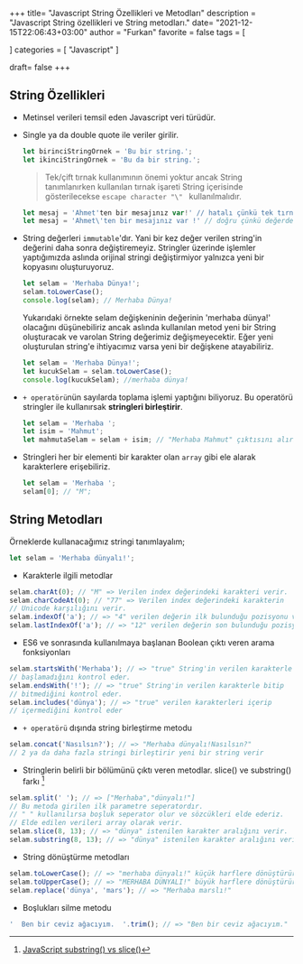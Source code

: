 +++
title= "Javascript String Özellikleri ve  Metodları"
description = "Javascript String özellikleri ve String metodları."
date= "2021-12-15T22:06:43+03:00"
author = "Furkan"
favorite = false
tags = [

]
categories = [
"Javascript"
]

draft= false
+++

## String Özellikleri

-   Metinsel verileri temsil eden Javascript veri türüdür.
-   Single ya da double quote ile veriler girilir.

    ```jsx
    let birinciStringOrnek = 'Bu bir string.';
    let ikinciStringOrnek = 'Bu da bir string.';
    ```

    > Tek/çift tırnak kullanımının önemi yoktur ancak String tanımlanırken kullanılan tırnak işareti String içerisinde gösterilecekse `escape character "\" ` kullanılmalıdır.

    ```javascript
    let mesaj = 'Ahmet'ten bir mesajınız var!' // hatalı çünkü tek tırnak işareti string değerimizin içerisinde yer alıyor.
    let mesaj = 'Ahmet\'ten bir mesajınız var !' // doğru çünkü değerdeki tek tırnak işaretinin önüne escape character ekledik.
    ```

-   String değerleri `immutable`'dır. Yani bir kez değer verilen string'in değerini daha sonra değiştiremeyiz. Stringler üzerinde işlemler yaptığımızda aslında orijinal stringi değiştirmiyor yalnızca yeni bir kopyasını oluşturuyoruz.
    ```jsx
    let selam = 'Merhaba Dünya!';
    selam.toLowerCase();
    console.log(selam); // Merhaba Dünya!
    ```
    Yukarıdaki örnekte selam değişkeninin değerinin 'merhaba dünya!' olacağını düşünebiliriz ancak aslında kullanılan metod yeni bir String oluşturacak ve varolan String değerimiz değişmeyecektir. Eğer yeni oluşturulan string'e ihtiyacımız varsa yeni bir değişkene atayabiliriz.
    ```jsx
    let selam = 'Merhaba Dünya!';
    let kucukSelam = selam.toLowerCase();
    console.log(kucukSelam); //merhaba dünya!
    ```
-   `+ operatörü`nün sayılarda toplama işlemi yaptığını biliyoruz. Bu operatörü stringler ile kullanırsak **stringleri birleştirir**.

    ```jsx
    let selam = 'Merhaba ';
    let isim = 'Mahmut';
    let mahmutaSelam = selam + isim; // "Merhaba Mahmut" çıktısını alırız.
    ```

-   Stringleri her bir elementi bir karakter olan `array` gibi ele alarak karakterlere erişebiliriz.
    ```jsx
    let selam = 'Merhaba ';
    selam[0]; // "M";
    ```

## String Metodları

Örneklerde kullanacağımız stringi tanımlayalım;

```javascript
let selam = 'Merhaba dünyalı!';
```

-   Karakterle ilgili metodlar

```javascript
selam.charAt(0); // "M" => Verilen index değerindeki karakteri verir.
selam.charCodeAt(0); // "77" => Verilen index değerindeki karakterin
// Unicode karşılığını verir.
selam.indexOf('a'); // => "4" verilen değerin ilk bulunduğu pozisyonu verir
selam.lastIndexOf('a'); // => "12" verilen değerin son bulunduğu pozisyonu verir
```

-   ES6 ve sonrasında kullanılmaya başlanan Boolean çıktı veren arama fonksiyonları

```javascript
selam.startsWith('Merhaba'); // => "true" String'in verilen karakterle başlayıp
// başlamadığını kontrol eder.
selam.endsWith('!'); // => "true" String'in verilen karakterle bitip
// bitmediğini kontrol eder.
selam.includes('dünya'); // => "true" verilen karakterleri içerip
// içermediğini kontrol eder
```

-   `+ operatörü` dışında string birleştirme metodu

```javascript
selam.concat('Nasılsın?'); // => "Merhaba dünyalı!Nasılsın?"
// 2 ya da daha fazla stringi birleştirir yeni bir string verir
```

-   Stringlerin belirli bir bölümünü çıktı veren metodlar. slice() ve substring() farkı [^1]

```javascript
selam.split(' '); // => ["Merhaba","dünyalı!"]
// Bu metoda girilen ilk parametre seperatordır.
// " " kullanılırsa boşluk seperator olur ve sözcükleri elde ederiz.
// Elde edilen verileri array olarak verir.
selam.slice(8, 13); // => "dünya" istenilen karakter aralığını verir.
selam.substring(8, 13); // => "dünya" istenilen karakter aralığını verir.
```

-   String dönüştürme metodları

```javascript
selam.toLowerCase(); // => "merhaba dünyalı!" küçük harflere dönüştürür
selam.toUpperCase(); // => "MERHABA DÜNYALI!" büyük harflere dönüştürür
selam.replace('dünya', 'mars'); // => "Merhaba marslı!"
```

-   Boşlukları silme metodu

```javascript
'  Ben bir ceviz ağacıyım.  '.trim(); // => "Ben bir ceviz ağacıyım."
```

[^1]: [JavaScript substring() vs slice()](https://masteringjs.io/tutorials/fundamentals/substring-vs-slice)
